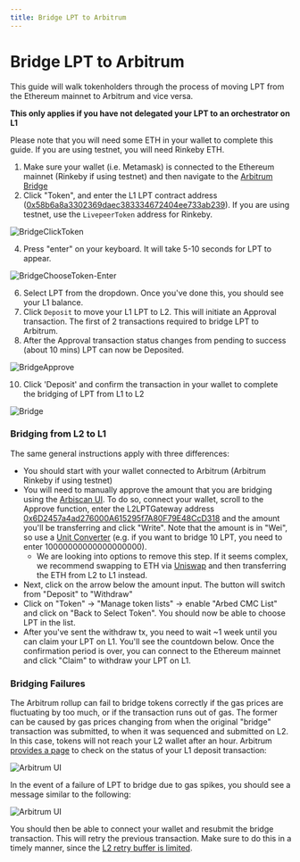 ```yaml
---
title: Bridge LPT to Arbitrum
---
```


# Bridge LPT to Arbitrum

This guide will walk tokenholders through the process of moving LPT from the Ethereum mainnet to Arbitrum and vice versa.

**This only applies if you have not delegated your LPT to an orchestrator on L1**

Please note that you will need some ETH in your wallet to complete this guide. If you are using testnet, you will need Rinkeby ETH.

1. Make sure your wallet (i.e. Metamask) is connected to the Ethereum mainnet (Rinkeby if using testnet) and then navigate to the [Arbitrum Bridge](https://bridge.arbitrum.io/)
2. Click "Token", and enter the L1 LPT contract address ([0x58b6a8a3302369daec383334672404ee733ab239](/protocol/reference/deployed)). If you are using testnet, use the `LivepeerToken` address for Rinkeby.

![BridgeClickToken](https://user-images.githubusercontent.com/89408276/155851894-eb959beb-3269-40b1-8d50-8768bf15f9f2.jpg)

4. Press "enter" on your keyboard. It will take 5-10 seconds for LPT to appear.

![BridgeChooseToken-Enter](https://user-images.githubusercontent.com/89408276/155851630-8e60a17a-b6bd-4a65-972c-53d34c600026.jpg)

6. Select LPT from the dropdown. Once you've done this, you should see your L1 balance.
7. Click `Deposit` to move your L1 LPT to L2. This will initiate an Approval transaction. The first of 2 transactions required to bridge LPT to Arbitrum.
8. After the Approval transaction status changes from pending to success (about 10 mins) LPT can now be Deposited.

![BridgeApprove](https://user-images.githubusercontent.com/89408276/155850572-2337514c-f6ad-419a-a9bf-94e7d3e1d891.jpg)

10. Click 'Deposit' and confirm the transaction in your wallet to complete the bridging of LPT from L1 to L2

![Bridge](https://user-images.githubusercontent.com/89408276/155375033-6fd66e8a-53ab-43e9-9fe6-3a0cec847a55.jpg)

### Bridging from L2 to L1

The same general instructions apply with three differences:

- You should start with your wallet connected to Arbitrum (Arbitrum Rinkeby if using testnet)
- You will need to manually approve the amount that you are bridging using the [Arbiscan UI](https://arbiscan.io/address/0x289ba1701C2F088cf0faf8B3705246331cB8A839#writeContract). To do so, connect your wallet, scroll to the Approve function, enter the L2LPTGateway address [0x6D2457a4ad276000A615295f7A80F79E48CcD318](https://arbiscan.io/address/0x6D2457a4ad276000A615295f7A80F79E48CcD318) and the amount you'll be transferring and click "Write". Note that the amount is in "Wei", so use a [Unit Converter](https://etherscan.io/unitconverter) (e.g. if you want to bridge 10 LPT, you need to enter 10000000000000000000).
  - We are looking into options to remove this step. If it seems complex, we recommend swapping to ETH via [Uniswap](https://app.uniswap.org/#/swap?chain=arbitrum) and then transferring the ETH from L2 to L1 instead.
- Next, click on the arrow below the amount input. The button will switch from "Deposit" to "Withdraw"
- Click on "Token" -> "Manage token lists" -> enable "Arbed CMC List" and click on "Back to Select Token". You should now be able to choose LPT in the list.
- After you've sent the withdraw tx, you need to wait ~1 week until you can claim your LPT on L1. You'll see the countdown below. Once the confirmation period is over, you can connect to the Ethereum mainnet and click "Claim" to withdraw your LPT on L1.

### Bridging Failures

The Arbitrum rollup can fail to bridge tokens correctly if the gas prices are fluctuating by too much, or if the transaction runs out of gas. The former can be caused by gas prices changing from when the original "bridge" transaction was submitted, to when it was sequenced and submitted on L2. In this case, tokens will not reach your L2 wallet after an hour. Arbitrum [provides a page](https://retryable-tx-panel.arbitrum.io/) to check on the status of your L1 deposit transaction:

![Arbitrum UI](/images/delegating-guides/arbitrum-retry-ui.png)

In the event of a failure of LPT to bridge due to gas spikes, you should see a message similar to the following:

![Arbitrum UI](https://user-images.githubusercontent.com/23727056/176745651-98ff56d0-9c0a-4c2d-b9fe-bf3ba1d537a7.png)

You should then be able to connect your wallet and resubmit the bridge transaction. This will retry the previous transaction. Make sure to do this in a timely manner, since the [L2 retry buffer is limited](https://github.com/OffchainLabs/arbitrum/blob/master/docs/L1_L2_Messages.md).
